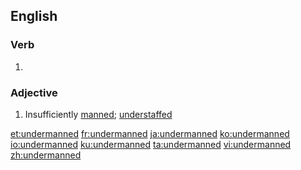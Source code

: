 ==English==

===Verb===
{{head|en|verb form}}

# {{en-past of|underman}}

===Adjective===
{{en-adj}}

# Insufficiently [[manned]]; [[understaffed]]

[[et:undermanned]]
[[fr:undermanned]]
[[ja:undermanned]]
[[ko:undermanned]]
[[io:undermanned]]
[[ku:undermanned]]
[[ta:undermanned]]
[[vi:undermanned]]
[[zh:undermanned]]